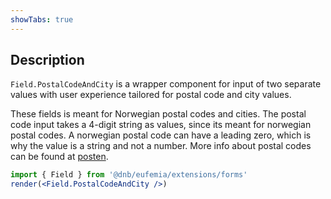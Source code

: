 ```yaml
---
showTabs: true
---
```


## Description

`Field.PostalCodeAndCity` is a wrapper component for input of two separate values with user experience tailored for postal code and city values.

These fields is meant for Norwegian postal codes and cities. The postal code input takes a 4-digit string as values, since its meant for norwegian postal codes. A norwegian postal code can have a leading zero, which is why the value is a string and not a number.
More info about postal codes can be found at [posten](https://www.bring.no/tjenester/adressetjenester/postnummer).

```jsx
import { Field } from '@dnb/eufemia/extensions/forms'
render(<Field.PostalCodeAndCity />)
```
